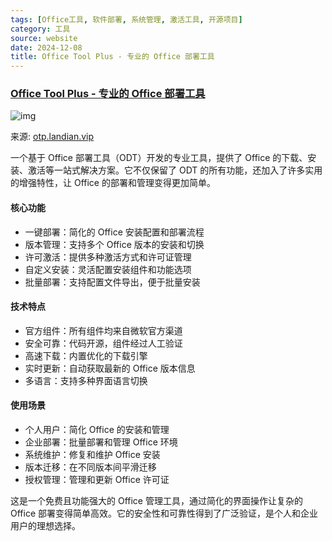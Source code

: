 ```yaml
---
tags: [Office工具, 软件部署, 系统管理, 激活工具, 开源项目]
category: 工具
source: website
date: 2024-12-08
title: Office Tool Plus - 专业的 Office 部署工具
---
```


### [Office Tool Plus - 专业的 Office 部署工具](https://otp.landian.vip/zh-cn/)

![img](https://img.mengpeng.tech/i/2024/12/07/67544ccdcc95e.webp)

来源: [otp.landian.vip](https://otp.landian.vip/zh-cn/)

一个基于 Office 部署工具（ODT）开发的专业工具，提供了 Office 的下载、安装、激活等一站式解决方案。它不仅保留了 ODT 的所有功能，还加入了许多实用的增强特性，让 Office 的部署和管理变得更加简单。

#### 核心功能
- 一键部署：简化的 Office 安装配置和部署流程
- 版本管理：支持多个 Office 版本的安装和切换
- 许可激活：提供多种激活方式和许可证管理
- 自定义安装：灵活配置安装组件和功能选项
- 批量部署：支持配置文件导出，便于批量安装

#### 技术特点
- 官方组件：所有组件均来自微软官方渠道
- 安全可靠：代码开源，组件经过人工验证
- 高速下载：内置优化的下载引擎
- 实时更新：自动获取最新的 Office 版本信息
- 多语言：支持多种界面语言切换

#### 使用场景
- 个人用户：简化 Office 的安装和管理
- 企业部署：批量部署和管理 Office 环境
- 系统维护：修复和维护 Office 安装
- 版本迁移：在不同版本间平滑迁移
- 授权管理：管理和更新 Office 许可证

这是一个免费且功能强大的 Office 管理工具，通过简化的界面操作让复杂的 Office 部署变得简单高效。它的安全性和可靠性得到了广泛验证，是个人和企业用户的理想选择。 